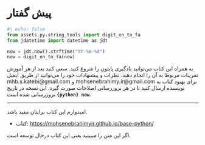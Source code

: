 # پیش گفتار {-}

```python
#| echo: false
from assets.py.string_tools import digit_en_to_fa
from jdatetime import datetime as jdt

now = jdt.now().strftime("%Y-%m-%d")
now = digit_en_to_fa(now)
```


به همراه این کتاب می‌توانید یادگیری پایتون را شروع کنید.
سعی کنید بعد از هر آموزش تمرینات مربوط به آن را انجام دهید.
نظرات و پیشنهادات خود را می‌توانید از طریق ایمیل
mhb.s.katebi@gmail.com
و
mohsenebrahimy.ir@gmail.com
برای بهبود کتاب به نویسنده ارسال کنید
تا در هر بروزرسانی اصلاحات صورت گیرد.
این نسخه در تاریخ
[**`{python} now`**]{dir="ltr"}
بروزرسانی شده است.

***

امیدوارم این کتاب برایتان مفید باشد.

- کتاب: [https://mohsenebrahimyir.github.io/base-python/](https://mohsenebrahimyir.github.io/base-python/)

::: {.callout-warning}
اگر این متن را میبینید یعنی این کتاب درحال توسعه است.
::::::

